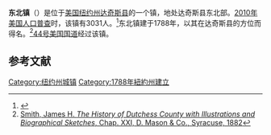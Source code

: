 {{Infobox settlement
|official_name            = 东北镇
|settlement_type          = 镇
|nickname                 =
|motto                    =

<!-- Images -->
|image_skyline            = Millerton Skyline.JPG
|imagesize                =
|image_caption            =
|image_flag               =
|image_seal               =

<!-- Maps -->
|pushpin_map              = New York
|pushpin_label            = 东北镇
|pushpin_label_position   = <!-- the position of the pushpin label: left, right, top, bottom, none -->
|pushpin_map_caption      =
|pushpin_mapsize          =
|image_map                = Dutchess County New York incorporated areas North East highlighted.svg
|mapsize                  = 220px
|map_caption              =
|image_map1               =
|mapsize1                 =
|map_caption1             =

<!-- Location -->
|coordinates_display      = inline,title
|coordinates_region       = US-NY
|subdivision_type         = [[国家|国家]]
|subdivision_name         = [[美国|美国]]
|subdivision_type1        = [[美国行政区划|州]]
|subdivision_name1        = [[纽约州|纽约州]]
|subdivision_type2        = [[纽约州行政区划|县]]
|subdivision_name2        = [[达奇斯县|达奇斯县]]
|government_footnotes     =
|government_type          =
|established_title        =
|established_date         =

<!-- Area -->
|unit_pref  =  Imperial
|area_footnotes           =
|area_magnitude           =
|area_total_km2           = 113.2
|area_land_km2            = 111.8
|area_water_km2           = 1.4
|area_total_sq_mi         = 
|area_land_sq_mi          = 
|area_water_sq_mi         = 

<!-- Population -->
|population_as_of         = [[2010年美国人口普查|2010]]
|population_footnotes     =
|population_total         = 3031
|population_density_km2   = 27.1
|population_density_sq_mi = 

<!-- General information -->
|timezone                 = [[美国东部时间|EST]]
|utc_offset               = -5
|timezone_DST             = EDT
|utc_offset_DST           = -4
|elevation_footnotes      =
|elevation_m              = 310
|elevation_ft             = 1017
|latd = 41 |latm = 56 |lats = 45 |latNS = N
|longd = 73 |longm = 31 |longs = 38 |longEW = W

<!-- Area/postal codes & others -->
|postal_code_type         = [[美国邮政编码|邮政编码]]
|postal_code              = 12546
|area_code                =
|website                  = {{URL|www.townofnortheastny.gov}}
|footnotes                =
}}
'''东北镇'''（{{lang-en|North East}}）是位于[[美国|美国]][[纽约州|纽约州]][[达奇斯县|达奇斯县]]的一个镇，地处达奇斯县东北部。[[2010年美国人口普查|2010年美国人口普查]]时，该镇有3031人。<ref name>{{cite web|url=http://factfinder2.census.gov|publisher=[[United_States_Census_Bureau|United States Census Bureau]]|title=American FactFinder|accessdate=2020-09-27|archive-date=2013-09-11|archive-url=https://web.archive.org/web/20130911234518/http://factfinder2.census.gov/|dead-url=no}}</ref>东北镇建于1788年，以其在达奇斯县的方位而得名。<ref name=smith>[http://archive.org/stream/cu31924100747272#page/n253/mode/2up Smith, James H. ''The History of Dutchess County with Illustrations and Biographical Sketches'', Chap. XXI, D. Mason & Co., Syracuse, 1882]</ref>[[44号美国国道|44号美国国道]]经过该镇。

== 参考文献 ==
{{reflist}}

{{NY-stub}}
[[Category:纽约州城镇|Category:纽约州城镇]]
[[Category:1788年紐約州建立|Category:1788年紐約州建立]]